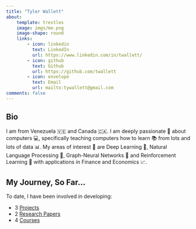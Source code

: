 ```yaml
---
title: "Tyler Wallett"
about:
    template: trestles
    image: imgs/me.png
    image-shape: round
    links:
        - icon: linkedin
          text: LinkedIn
          url: https://www.linkedin.com/in/twallett/
        - icon: github
          text: Github
          url: https://github.com/twallett
        - icon: envelope  
          text: Email
          url: mailto:tywallett@gmail.com
comments: false
---
```


## Bio

I am from Venezuela 🇻🇪 and Canada 🇨🇦. I am deeply passionate 💖 about computers 💻, specifically teaching computers how to learn 📚 from lots and lots of data 📊. My areas of interest 🤔 are Deep Learning 🧠, Natural Language Processing 💬, Graph-Neural Networks 🔗 and Reinforcement Learning 🤖 with applications in Finance and Economics 📈.

## My Journey, So Far...

To date, I have been involved in developing:

- 3 [Projects](projects/) 
- 2 [Research Papers](research/)
- 4 [Courses](courses/)
<!-- - 3 [Events]() -->